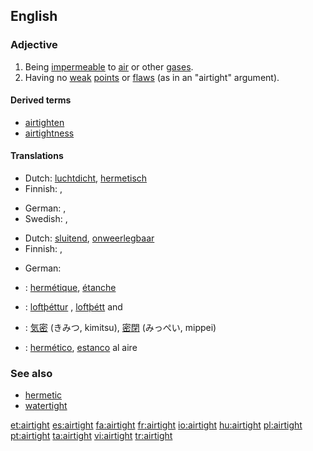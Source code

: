 ==English==

===Adjective===
{{en-adj}}

# Being [[impermeable]] to [[air]] or other [[gas]]es.
# Having no [[weak]] [[point]]s or [[flaw]]s (as in an "airtight" argument).

====Derived terms====
*[[airtighten]]
*[[airtightness]]

====Translations====
{{trans-top|being impermeable to air or other gases}}
* Dutch: [[luchtdicht]], [[hermetisch]]
* Finnish: {{t-|fi|ilmatiivis}}, {{t-|fi|hermeettinen}}
{{trans-mid}}
* German: {{t-|de|luftdicht}}, {{t+|de|hermetisch}}
* Swedish: {{t|sv|lufttät}},  {{t|sv|hermetisk}}
{{trans-bottom}}

{{trans-top|having no weak points or flaws}}
* Dutch: [[sluitend]], [[onweerlegbaar]]
* Finnish: {{t-|fi|pitävä}}, {{t-|fi|vedenpitävä}}
{{trans-mid}}
* German: {{t-|de| hieb- und stichfest}}
{{trans-bottom}}

{{checktrans-top}}
*{{ttbc|French}}: [[hermétique]], [[étanche]]
{{checktrans-mid}}
*{{ttbc|Icelandic}}: [[loftþéttur]] {{m}}, [[loftþétt]] {{n}} and {{f}}
*{{ttbc|Japanese}}: [[気密]] (きみつ, kimitsu), [[密閉]] (みっぺい, mippei)
*{{ttbc|Spanish}}: [[hermético]], [[estanco]] al aire
{{checktrans-bottom}}

===See also===
*[[hermetic]]
*[[watertight]]

[[et:airtight]]
[[es:airtight]]
[[fa:airtight]]
[[fr:airtight]]
[[io:airtight]]
[[hu:airtight]]
[[pl:airtight]]
[[pt:airtight]]
[[ta:airtight]]
[[vi:airtight]]
[[tr:airtight]]